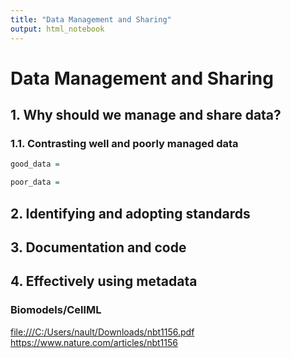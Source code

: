 ---
title: "Data Management and Sharing"
output: html_notebook
---

# Data Management and Sharing

## 1. Why should we manage and share data?

### 1.1. Contrasting well and poorly managed data

```{r}
good_data =

```

```{r}
poor_data = 
```

## 2. Identifying and adopting standards

## 3. Documentation and code

## 4. Effectively using metadata

### Biomodels/CellML

<file:///C:/Users/nault/Downloads/nbt1156.pdf> <https://www.nature.com/articles/nbt1156>
